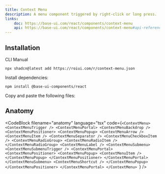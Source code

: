 ```yaml
---
title: Context Menu
description: A menu component triggered by right-click or long press.
links:
    doc: https://base-ui.com/react/components/context-menu
    api: https://base-ui.com/react/components/context-menu#api-reference
---
```


<ComponentPreview name="context-menu-demo" />

## Installation

<InstallationTabs>

<InstallationTabsList>
    <InstallationTabsTrigger value="cli">CLI</InstallationTabsTrigger>
    <InstallationTabsTrigger value="manual">Manual</InstallationTabsTrigger>
</InstallationTabsList>

<InstallationTabsContent value="cli">

```package-install
npx shadcn@latest add https://roiui.com/r/context-menu.json
```

</InstallationTabsContent>

<InstallationTabsContent value="manual" data-manual="true">

Install dependencies:

```package-install
npm install @base-ui-components/react
```

Copy and paste the following files:

<ComponentSource
    name="context-menu"
/>

</InstallationTabsContent>

</InstallationTabs>



## Anatomy

<CodeBlock
filename="anatomy"
  language="tsx"
  code={`<ContextMenu>
    <ContextMenuTrigger />
    <ContextMenuPortal>
        <ContextMenuBackdrop />
        <ContextMenuPositioner>
            <ContextMenuPopup>
                <ContextMenuArrow />
                <ContextMenuItem />
                <ContextMenuSeparator />
                <ContextMenuCheckboxItem />
                <ContextMenuRadioGroup>
                    <ContextMenuRadioItem />
                </ContextMenuRadioGroup>
                <ContextMenuLabel />
                <ContextMenuSubmenu>
                    <ContextMenuSubmenuTrigger />
                    <ContextMenuPortal>
                        <ContextMenuPositioner>
                            <ContextMenuPopup>
                                <ContextMenuItem />
                            </ContextMenuPopup>
                        </ContextMenuPositioner>
                    </ContextMenuPortal>
                </ContextMenuSubmenu>
                <ContextMenuShortcut />
            </ContextMenuPopup>
        </ContextMenuPositioner>
    </ContextMenuPortal>
</ContextMenu>
`} />
